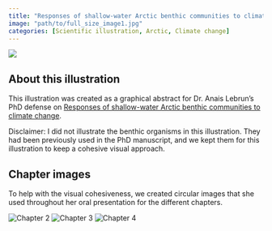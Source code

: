 ```yaml
---
title: "Responses of shallow-water Arctic benthic communities to climate change"
image: "path/to/full_size_image1.jpg"
categories: [Scientific illustration, Arctic, Climate change]
---
```


![](Main_figure.png)

## About this illustration 

This illustration was created as a graphical abstract for Dr. Anais Lebrun's PhD defense on [Responses of shallow-water Arctic benthic communities to climate change](http://urn.kb.se/resolve?urn=urn:nbn:se:uu:diva-510653). 

Disclaimer: I did not illustrate the benthic organisms in this illustration. They had been previously used in the PhD manuscript, and we kept them for this illustration to keep a cohesive visual approach.

## Chapter images

To help with the visual cohesiveness, we created circular images that she used throughout her oral presentation for the different chapters.

::: {.inline-images}
![Chapter 2](Chap2.2.png)
![Chapter 3](Chap3.2.png)
![Chapter 4](Chap4.2.loupe.png)
:::
